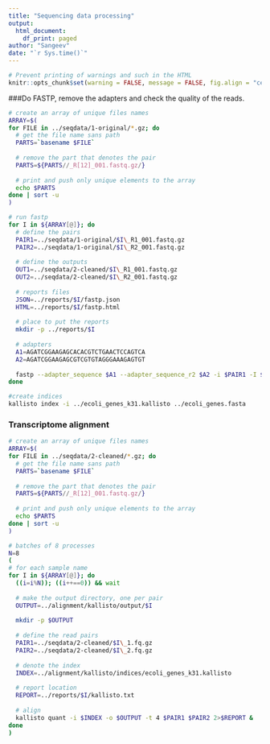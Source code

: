 ```yaml
---
title: "Sequencing data processing"
output: 
  html_document:
    df_print: paged
author: "Sangeev"
date: "`r Sys.time()`"
---
```


<style type="text/css">
.main-container {
  max-width: 1500px;
  margin-left: auto;
  margin-right: auto;
}
</style>

```r
# Prevent printing of warnings and such in the HTML
knitr::opts_chunk$set(warning = FALSE, message = FALSE, fig.align = "center", eval = FALSE)
```

###Do FASTP, remove the adapters and check the quality of the reads. 
```bash
# create an array of unique files names
ARRAY=$(
for FILE in ../seqdata/1-original/*.gz; do
  # get the file name sans path
  PARTS=`basename $FILE`
  
  # remove the part that denotes the pair
  PARTS=${PARTS//_R[12]_001.fastq.gz/}
  
  # print and push only unique elements to the array
  echo $PARTS
done | sort -u
)

# run fastp
for I in ${ARRAY[@]}; do
  # define the pairs
  PAIR1=../seqdata/1-original/$I\_R1_001.fastq.gz
  PAIR2=../seqdata/1-original/$I\_R2_001.fastq.gz
  
  # define the outputs
  OUT1=../seqdata/2-cleaned/$I\_R1_001.fastq.gz
  OUT2=../seqdata/2-cleaned/$I\_R2_001.fastq.gz
  
  # reports files
  JSON=../reports/$I/fastp.json
  HTML=../reports/$I/fastp.html
  
  # place to put the reports
  mkdir -p ../reports/$I
  
  # adapters
  A1=AGATCGGAAGAGCACACGTCTGAACTCCAGTCA
  A2=AGATCGGAAGAGCGTCGTGTAGGGAAAGAGTGT
  
  fastp --adapter_sequence $A1 --adapter_sequence_r2 $A2 -i $PAIR1 -I $PAIR2 -o $OUT1 -O $OUT2 -w 4 -j $JSON -h $HTML -R $I &
done
```

```bash
#create indices
kallisto index -i ../ecoli_genes_k31.kallisto ../ecoli_genes.fasta 
```

### Transcriptome alignment 
```bash
# create an array of unique files names
ARRAY=$(
for FILE in ../seqdata/2-cleaned/*.gz; do
  # get the file name sans path
  PARTS=`basename $FILE`
  
  # remove the part that denotes the pair
  PARTS=${PARTS//_R[12]_001.fastq.gz/}
  
  # print and push only unique elements to the array
  echo $PARTS
done | sort -u
)

# batches of 8 processes
N=8
(
# for each sample name
for I in ${ARRAY[@]}; do
  ((i=i%N)); ((i++==0)) && wait
  
  # make the output directory, one per pair
  OUTPUT=../alignment/kallisto/output/$I
  
  mkdir -p $OUTPUT
  
  # define the read pairs
  PAIR1=../seqdata/2-cleaned/$I\_1.fq.gz
  PAIR2=../seqdata/2-cleaned/$I\_2.fq.gz
  
  # denote the index
  INDEX=../alignment/kallisto/indices/ecoli_genes_k31.kallisto
  
  # report location
  REPORT=../reports/$I/kallisto.txt
  
  # align
  kallisto quant -i $INDEX -o $OUTPUT -t 4 $PAIR1 $PAIR2 2>$REPORT &
done
)
```

